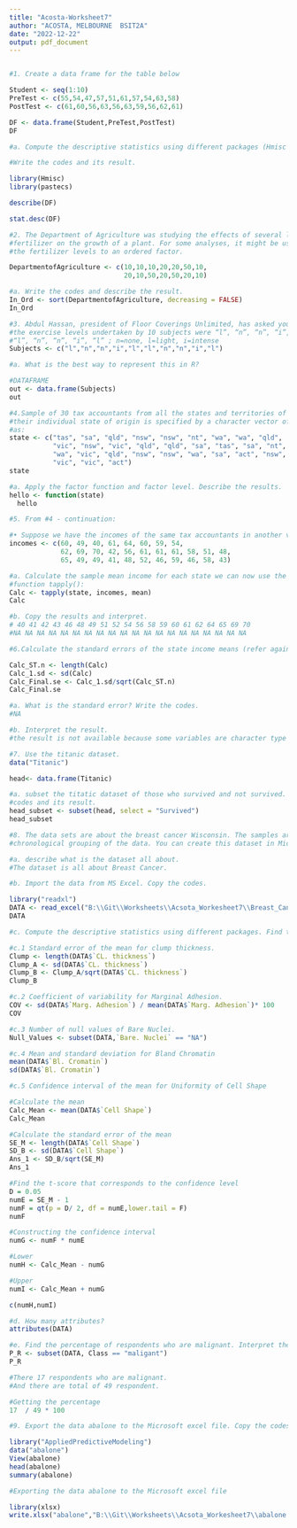 ```yaml
---
title: "Acosta-Worksheet7"
author: "ACOSTA, MELBOURNE  BSIT2A"
date: "2022-12-22"
output: pdf_document
---
```


```r

```

```r
#1. Create a data frame for the table below 

Student <- seq(1:10)
PreTest <- c(55,54,47,57,51,61,57,54,63,58)
PostTest <- c(61,60,56,63,56,63,59,56,62,61)

DF <- data.frame(Student,PreTest,PostTest)
DF
```

```r
#a. Compute the descriptive statistics using different packages (Hmisc and pastecs).

#Write the codes and its result.

library(Hmisc)
library(pastecs)

describe(DF)

stat.desc(DF)
```

```r
#2. The Department of Agriculture was studying the effects of several levels of a
#fertilizer on the growth of a plant. For some analyses, it might be useful to convert
#the fertilizer levels to an ordered factor.

DepartmentofAgriculture <- c(10,10,10,20,20,50,10,
                             20,10,50,20,50,20,10)

```

```r
#a. Write the codes and describe the result.
In_Ord <- sort(DepartmentofAgriculture, decreasing = FALSE)
In_Ord
```

```r
#3. Abdul Hassan, president of Floor Coverings Unlimited, has asked you to study
#the exercise levels undertaken by 10 subjects were “l”, “n”, “n”, “i”, “l” ,
#“l”, “n”, “n”, “i”, “l” ; n=none, l=light, i=intense
Subjects <- c("l","n","n","i","l","l","n","n","i","l")
```

```r
#a. What is the best way to represent this in R?

#DATAFRAME
out <- data.frame(Subjects)
out

```

```r
#4.Sample of 30 tax accountants from all the states and territories of Australia and
#their individual state of origin is specified by a character vector of state mnemonics
#as:
state <- c("tas", "sa", "qld", "nsw", "nsw", "nt", "wa", "wa", "qld",
           "vic", "nsw", "vic", "qld", "qld", "sa", "tas", "sa", "nt",
           "wa", "vic", "qld", "nsw", "nsw", "wa", "sa", "act", "nsw",
           "vic", "vic", "act")
state  
```

```r
#a. Apply the factor function and factor level. Describe the results.
hello <- function(state)
  hello 
```

```r
#5. From #4 - continuation:

#• Suppose we have the incomes of the same tax accountants in another vector (in
incomes <- c(60, 49, 40, 61, 64, 60, 59, 54,
             62, 69, 70, 42, 56, 61, 61, 61, 58, 51, 48,
             65, 49, 49, 41, 48, 52, 46, 59, 46, 58, 43)
```

```r
#a. Calculate the sample mean income for each state we can now use the special
#function tapply():
Calc <- tapply(state, incomes, mean)
Calc
```

```r
#b. Copy the results and interpret.
# 40 41 42 43 46 48 49 51 52 54 56 58 59 60 61 62 64 65 69 70 
#NA NA NA NA NA NA NA NA NA NA NA NA NA NA NA NA NA NA NA NA
```

```r
#6.Calculate the standard errors of the state income means (refer again to number 3)

Calc_ST.n <- length(Calc)
Calc_1.sd <- sd(Calc)
Calc_Final.se <- Calc_1.sd/sqrt(Calc_ST.n)
Calc_Final.se

```

```r
#a. What is the standard error? Write the codes.
#NA
```

```r
#b. Interpret the result.
#the result is not available because some variables are character type so it won't able to get the standard error.
```

```r
#7. Use the titanic dataset.
data("Titanic")

head<- data.frame(Titanic)
```

```r
#a. subset the titatic dataset of those who survived and not survived. Show the
#codes and its result.
head_subset <- subset(head, select = "Survived")
head_subset
```

```r
#8. The data sets are about the breast cancer Wisconsin. The samples arrive periodically as Dr. Wolberg reports his clinical cases. The database therefore reflects this
#chronological grouping of the data. You can create this dataset in Microsoft Excel.

```

```r
#a. describe what is the dataset all about.
#The dataset is all about Breast Cancer.

```

```r
#b. Import the data from MS Excel. Copy the codes.

library("readxl")
DATA <- read_excel("B:\\Git\\Worksheets\\Acsota_Workesheet7\\Breast_Cancer.xlsx")
DATA
```

```r
#c. Compute the descriptive statistics using different packages. Find the values of:

#c.1 Standard error of the mean for clump thickness.
Clump <- length(DATA$`CL. thickness`)
Clump_A <- sd(DATA$`CL. thickness`)
Clump_B <- Clump_A/sqrt(DATA$`CL. thickness`)
Clump_B
```

```r
#c.2 Coefficient of variability for Marginal Adhesion.
COV <- sd(DATA$`Marg. Adhesion`) / mean(DATA$`Marg. Adhesion`)* 100
COV
```

```r
#c.3 Number of null values of Bare Nuclei.
Null_Values <- subset(DATA,`Bare. Nuclei` == "NA")
```

```r
#c.4 Mean and standard deviation for Bland Chromatin
mean(DATA$`Bl. Cromatin`)
sd(DATA$`Bl. Cromatin`)
```

```r
#c.5 Confidence interval of the mean for Uniformity of Cell Shape

#Calculate the mean
Calc_Mean <- mean(DATA$`Cell Shape`)
Calc_Mean

```

```r
#Calculate the standard error of the mean
SE_M <- length(DATA$`Cell Shape`)
SD_B <- sd(DATA$`Cell Shape`)
Ans_1 <- SD_B/sqrt(SE_M)
Ans_1
```

```r
#Find the t-score that corresponds to the confidence level
D = 0.05
numE = SE_M - 1
numF = qt(p = D/ 2, df = numE,lower.tail = F)
numF
```

```r
#Constructing the confidence interval
numG <- numF * numE
```

```r
#Lower
numH <- Calc_Mean - numG
```

```r

#Upper
numI <- Calc_Mean + numG

c(numH,numI)

```

```r
#d. How many attributes?
attributes(DATA)
```

```r
#e. Find the percentage of respondents who are malignant. Interpret the results.
P_R <- subset(DATA, Class == "maligant")
P_R
```

```r
#There 17 respondents who are malignant.
#And there are total of 49 respondent.
```

```r
#Getting the percentage
17  / 49 * 100
```

```r
#9. Export the data abalone to the Microsoft excel file. Copy the codes.

library("AppliedPredictiveModeling")
data("abalone")
View(abalone)
head(abalone)
summary(abalone)
```

```r
#Exporting the data abalone to the Microsoft excel file

library(xlsx)
write.xlsx("abalone","B:\\Git\\Worksheets\\Acsota_Workesheet7\\abalone.xlsx")
```


